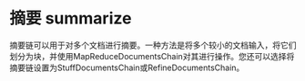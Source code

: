 # 摘要 summarize

摘要链可以用于对多个文档进行摘要。一种方法是将多个较小的文档输入，将它们划分为块，并使用MapReduceDocumentsChain对其进行操作。您还可以选择将摘要链设置为StuffDocumentsChain或RefineDocumentsChain。


<Example/>


